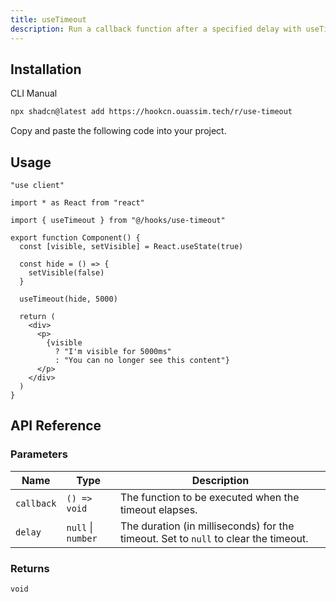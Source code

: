 ```yaml
---
title: useTimeout
description: Run a callback function after a specified delay with useTimeout, supporting dynamic updates and cleanup on unmount.
---
```


## Installation

<Tabs defaultValue="cli">

<TabsList>
  <TabsTrigger value="cli">CLI</TabsTrigger>
  <TabsTrigger value="manual">Manual</TabsTrigger>
</TabsList>

<TabsContent value="cli">

```bash
npx shadcn@latest add https://hookcn.ouassim.tech/r/use-timeout
```

</TabsContent>

<TabsContent value="manual">

<Steps>

<Step>Copy and paste the following code into your project.</Step>

<ComponentSource name="use-timeout" />

</Steps>

</TabsContent>

</Tabs>

## Usage

```tsx {5, 14}
"use client"

import * as React from "react"

import { useTimeout } from "@/hooks/use-timeout"

export function Component() {
  const [visible, setVisible] = React.useState(true)

  const hide = () => {
    setVisible(false)
  }

  useTimeout(hide, 5000)

  return (
    <div>
      <p>
        {visible
          ? "I'm visible for 5000ms"
          : "You can no longer see this content"}
      </p>
    </div>
  )
}
```

## API Reference

### Parameters

| Name       | Type               | Description                                                                         |
| ---------- | ------------------ | ----------------------------------------------------------------------------------- |
| `callback` | `() => void`       | The function to be executed when the timeout elapses.                               |
| `delay`    | `null` \| `number` | The duration (in milliseconds) for the timeout. Set to `null` to clear the timeout. |

### Returns

`void`
